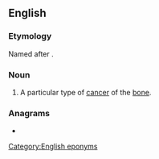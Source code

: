 ==English==
{{wikipedia}}

===Etymology===
Named after {{w|James Ewing}}.

===Noun===
{{en-noun|head=[[Ewing]]'s [[sarcoma]]}}

# {{lb|en|pathology}} A particular type of [[cancer]] of the [[bone]].

===Anagrams===
* {{anagrams|en|a=aacegimnorssw|Ewing sarcomas}}

[[Category:English eponyms]]